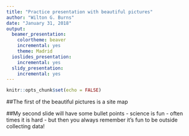 ```yaml
---
title: "Practice presentation with beautiful pictures"
author: "Wilton G. Burns"
date: "January 31, 2018"
output: 
  beamer_presentation: 
    colortheme: beaver
    incremental: yes
    theme: Madrid
  ioslides_presentation: 
    incremental: yes
  slidy_presentation: 
    incremental: yes
---
```


```r
knitr::opts_chunk$set(echo = FALSE)
```

##The first of the beautiful pictures is a site map 
\begin{picture}(320,250)
\put(85,75){\includegraphics[height=6cm]{Map1.jpg}}
\put(00,60){\begin{minipage}[t]{1\linewidth}
{Choose a point on the unit circle. Connect it to the origin with a line of length one, and denote the angle between that line and the horizontal coordinate axis by $\theta$.}
\end{minipage}}
\end{picture}

##My second slide will have some bullet points 
- science is fun 
- often times it is hard 
- but then you always remember it's fun to be outside collecting data!
